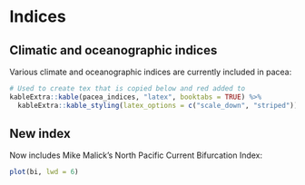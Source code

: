 # Indices

## Climatic and oceanographic indices

Various climate and oceanographic indices are currently included in pacea:

```r
# Used to create tex that is copied below and red added to
kableExtra::kable(pacea_indices, "latex", booktabs = TRUE) %>%
  kableExtra::kable_styling(latex_options = c("scale_down", "striped"))
```

\begin{table}
\centering
\resizebox{\ifdim\width>\linewidth\linewidth\else\width\fi}{!}{
\begin{tabular}{lllrr}
\toprule
Object & Description & Resolution & Start year & End year\\
\midrule
\cellcolor{gray!10}{pdo} & \cellcolor{gray!10}{Pacific Decadal Oscillation} & \cellcolor{gray!10}{monthly} & \cellcolor{gray!10}{1854} & \cellcolor{gray!10}{\textcolor{red}{2025}}\\
npi\_monthly & North Pacific Index (monthly) & monthly & 1899 & \textcolor{red}{2024}\\
\cellcolor{gray!10}{npi\_annual} & \cellcolor{gray!10}{North Pacific Index (annual)} & \cellcolor{gray!10}{annual} & \cellcolor{gray!10}{1899} & \cellcolor{gray!10}{\textcolor{red}{2024}}\\
alpi & Aleutian Low Pressure Index & annual & 1900 & \textcolor{red}{2022}\\
\cellcolor{gray!10}{oni} & \cellcolor{gray!10}{Oceanic Niño Index} & \cellcolor{gray!10}{monthly} & \cellcolor{gray!10}{1950} & \cellcolor{gray!10}{\textcolor{red}{2024}}\\
\addlinespace
npgo & North Pacific Gyre Oscillation & monthly & 1950 & \textcolor{red}{2024}\\
\cellcolor{gray!10}{ao} & \cellcolor{gray!10}{Arctic Oscillation} & \cellcolor{gray!10}{monthly} & \cellcolor{gray!10}{1950} & \cellcolor{gray!10}{\textcolor{red}{2025}}\\
soi & Southern Oscillation Index & monthly & 1951 & \textcolor{red}{2025}\\
\cellcolor{gray!10}{\textcolor{red}{bi}} & \cellcolor{gray!10}{\textcolor{red}{North Pacific Bifurcation Index}} & \cellcolor{gray!10}{\textcolor{red}{annual}} & \cellcolor{gray!10}{\textcolor{red}{1967}} & \cellcolor{gray!10}{\textcolor{red}{2024}}\\
mei & Multivariate El Niño Southern Oscillation Index & monthly & 1979 & \textcolor{red}{2025}\\
\bottomrule
\end{tabular}}
\end{table}

## New index

Now includes Mike Malick's North Pacific Current Bifurcation Index:

```r
plot(bi, lwd = 6)
```
